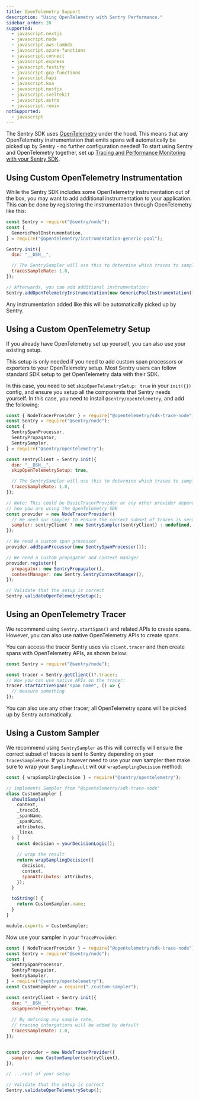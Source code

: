 ```yaml
---
title: OpenTelemetry Support
description: "Using OpenTelemetry with Sentry Performance."
sidebar_order: 20
supported:
  - javascript.nextjs
  - javascript.node
  - javascript.aws-lambda
  - javascript.azure-functions
  - javascript.connect
  - javascript.express
  - javascript.fastify
  - javascript.gcp-functions
  - javascript.hapi
  - javascript.koa
  - javascript.nestjs
  - javascript.sveltekit
  - javascript.astro
  - javascript.remix
notSupported:
  - javascript
---
```


The Sentry SDK uses [OpenTelemetry](https://opentelemetry.io/) under the hood. This means that any OpenTelemetry instrumentation that emits spans will automatically be picked up by Sentry - no further configuration needed! To start using Sentry and OpenTelemetry together, set up [Tracing and Performance Monitoring with your Sentry SDK](../).

## Using Custom OpenTelemetry Instrumentation

While the Sentry SDK includes some OpenTelemetry instrumentation out of the box, you may want to add additional instrumentation to your application. This can be done by registering the instrumentation through OpenTelemetry like this:

```js
const Sentry = require("@sentry/node");
const {
  GenericPoolInstrumentation,
} = require("@opentelemetry/instrumentation-generic-pool");

Sentry.init({
  dsn: "__DSN__",

  // The SentrySampler will use this to determine which traces to sample
  tracesSampleRate: 1.0,
});

// Afterwards, you can add additional instrumentation:
Sentry.addOpenTelemetryInstrumentation(new GenericPoolInstrumentation());
```

Any instrumentation added like this will be automatically picked up by Sentry.

## Using a Custom OpenTelemetry Setup

If you already have OpenTelemetry set up yourself, you can also use your existing setup.

<Note>

This setup is only needed if you need to add custom span processors or exporters to your OpenTelemetry setup. Most Sentry users can follow standard SDK setup to get OpenTelemetry data with their SDK.

</Note>

In this case, you need to set `skipOpenTelemetrySetup: true` in your `init({})` config, and ensure you setup all the
components that Sentry needs yourself. In this case, you need to install `@sentry/opentelemetry`, and add the following:

```js
const { NodeTracerProvider } = require("@opentelemetry/sdk-trace-node");
const Sentry = require("@sentry/node");
const {
  SentrySpanProcessor,
  SentryPropagator,
  SentrySampler,
} = require("@sentry/opentelemetry");

const sentryClient = Sentry.init({
  dsn: "__DSN__",
  skipOpenTelemetrySetup: true,

  // The SentrySampler will use this to determine which traces to sample
  tracesSampleRate: 1.0,
});

// Note: This could be BasicTracerProvider or any other provider depending on
// how you are using the OpenTelemetry SDK
const provider = new NodeTracerProvider({
  // We need our sampler to ensure the correct subset of traces is sent to Sentry
  sampler: sentryClient ? new SentrySampler(sentryClient) : undefined,
});

// We need a custom span processor
provider.addSpanProcessor(new SentrySpanProcessor());

// We need a custom propagator and context manager
provider.register({
  propagator: new SentryPropagator(),
  contextManager: new Sentry.SentryContextManager(),
});

// Validate that the setup is correct
Sentry.validateOpenTelemetrySetup();
```

## Using an OpenTelemetry Tracer

We recommend using `Sentry.startSpan()` and related APIs to create spans. However, you can also use native OpenTelemetry APIs to create spans.

You can access the tracer Sentry uses via `client.tracer` and then create spans with OpenTelemetry APIs, as shown below:

```js
const Sentry = require("@sentry/node");

const tracer = Sentry.getClient()?.tracer;
// Now you can use native APIs on the tracer:
tracer.startActiveSpan("span name", () => {
  // measure something
});
```

You can also use any other tracer; all OpenTelemetry spans will be picked up by Sentry automatically.

## Using a Custom Sampler

We recommend using `SentrySampler` as this will correctly will ensure the correct subset of traces is sent to Sentry depending on your `tracesSampleRate`.
If you however need to use your own sampler then make sure to wrap your `SamplingResult` wit our `wrapSamplingDecision` method:

```js {filename: custom-sampler.js}
const { wrapSamplingDecision } = require("@sentry/opentelemetry");

// implements Sampler from "@opentelemetry/sdk-trace-node"
class CustomSampler {
  shouldSample(
    context,
    _traceId,
    _spanName,
    _spanKind,
    attributes,
    _links
  ) {
    const decision = yourDecisionLogic();
    
    // wrap the result
    return wrapSamplingDecision({
      decision,
      context,
      spanAttributes: attributes,
    });
  }

  toString() {
    return CustomSampler.name;
  }
}

module.exports = CustomSampler;

```

Now use your sampler in your `TraceProvider`:

```js {filename: instrument.js}
const { NodeTracerProvider } = require("@opentelemetry/sdk-trace-node");
const Sentry = require("@sentry/node");
const {
  SentrySpanProcessor,
  SentryPropagator,
  SentrySampler,
} = require("@sentry/opentelemetry");
const CustomSampler = require("./custom-sampler");

const sentryClient = Sentry.init({
  dsn: "__DSN__",
  skipOpenTelemetrySetup: true,
  
  // By defining any sample rate,
  // tracing intergations will be added by default
  tracesSampleRate: 1.0,
});


const provider = new NodeTracerProvider({
  sampler: new CustomSampler(sentryClient),
});

// ...rest of your setup

// Validate that the setup is correct
Sentry.validateOpenTelemetrySetup();
```